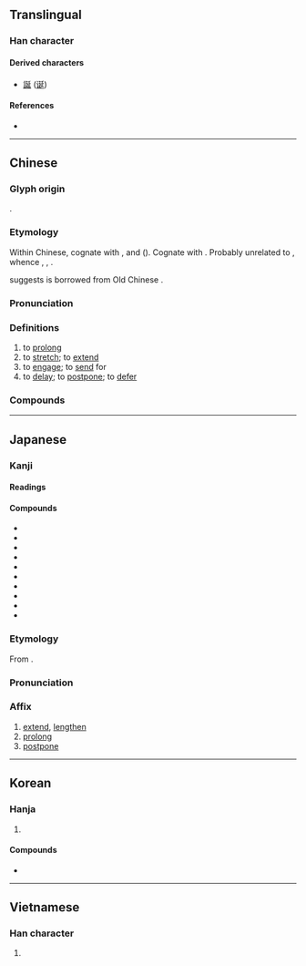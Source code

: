 {{character info}}
==Translingual==
{{Han stroke|Japanese<br>and<br>traditional Chinese<br>[[File:延 - U+05EF6 - KanjiVG stroke order.svg]]<br>(''In mainland China,<br>strokes 4 and 5<br>merge<br>into a single L-shaped stroke;<br>also,<br>stroke 7<br>becomes<br>a continuation<br>of stroke 6.'')}}

===Han character===
{{Han char|rn=54|rad=廴|as=5|asc+=4|sn=8|snc+=6|four=12401|canj=NKHYM,NKHYV|ids=⿺廴⿳丿⺊𠃊(GK),⿺廴⿱丿止(HTJ),⿺廴⿳一⺊𠃊(V),⿺廴⿱⿰丅一𠃊(V)}}

====Derived characters====
* [[誕]] ([[诞]])

====References====
* {{Han ref|kx=0352.300|dkj=09569|dj=0666.180|hdz=10404.010|uh=5EF6|ud=24310|bh=A9B5|bd=43445}}

----

==Chinese==
{{zh-forms}}

===Glyph origin===
{{Han etym}}
{{Han compound|丿|㢟|c1=p|c2=s|ls=psc}}.

===Etymology===
Within Chinese, cognate with {{och-l|筵|bamboo mat}}, {{och-l|梴|long (of wood)}} and {{och-l|誕|wide; ludicrous}} ({{zh-ref|Schuessler, 2007}}). Cognate with {{cog|my|လှန်||to dry (things) in the sun}}. Probably unrelated to {{ncog|tbq-pro|*jaːr||spread; extend; sail}}, whence {{ncog|bo|གཡོར་མོ||sail}}, {{ncog|lus|zâr||to spread; to spread out}}, {{ncog|kac|yàn||spread; unrolled}}.

{{zh-ref|Pan (1987)}} suggests {{cog|vi|lan||to spread}} is borrowed from Old Chinese {{och-l|延}}.

===Pronunciation===
{{zh-pron
|m=yán
|c=jin4
|h=pfs=yèn
|md=iòng
|mn=qz,tw,xm,zz:iân/qz,tw,xm,zz:chhiân
|mn_note=chhiân - vernacular; iân - literary
|mn-t=iang6/iêng6
|mn-t_note=iang6 - Shantou; iêng6 - Chaozhou
|w=3hhi
|mc=y
|oc=y
|cat=v
|ma=y
}}

===Definitions===
{{zh-hanzi}}

# to [[prolong]]
# to [[stretch]]; to [[extend]]
# to [[engage]]; to [[send]] for
# to [[delay]]; to [[postpone]]; to [[defer]]

===Compounds===
{{zh-der|延平郡王|俄延|延展性|延首|延釐|延敵|延陵|延款|居延海|延頸待刃|延擱|延袤|延聘|展延|延接|慢俄延|延壽|延請|延蔓|延齡客|延髓|延頸舉踵|延頸企踵|延頸|延陵掛劍|延閣|延長記號|延長線|延遲|延退|延賓|延譽|延誤|延腦|延續|延緩|延線|延納|延眺|延滯|延期|延挨|延性|延後|延年益壽|延年|延師|延屬|延宕|延壽添嗣|延地裡|延命菊|延佇|延伸|延企|半霎俄延|周延|延醫|宛延|延邊:[[Yanbian]]|太延|延長賽|不周延|延攬|外延|卻病延年|延燒|延會|夷延|延長|松鶴延年|曼延|祝壽延年|益壽延年|挨延|推延|稽延|拖延|薛延陀|結交延譽|耽延|綿延不絕|苟延殘喘|遲延|罵毛延壽|連延|美意延年|蔓延|順延|綿延|遷延|綿延起伏|苟延殘息|延字心|宅延|延平|延津}}

----

==Japanese==

===Kanji===
{{ja-kanji|grade=6|rs=廴04}}

====Readings====
{{ja-readings
|goon=えん<えん<𛀁ん
|kanon=えん<えん<𛀁ん
|kun=の-びる, の-べる, の-ばす
|nanori=のぶ
}}

====Compounds====
{{der-top|Compounds}}
* {{ja-r|延期|えんき}}
* {{ja-r|延伸|えんしん}}
* {{ja-r|延佇|えんちょ}}
* {{ja-r|延眺|えんちょう}}
* {{ja-r|延長|えんちょう}}
* {{ja-r|延長線|えんちょうせん}}
* {{ja-r|延辺|えんぺん}}
* {{ja-r|延命菊|えんめいぎく}}
* {{ja-r|薛延陀|せつえんだ}}
* {{ja-r|蔓延|まんえん}}
{{der-bottom}}

===Etymology===
{{ja-kanjitab|えん|yomi=on}}
From {{der|ja|ltc|sort=えん|-}} {{ltc-l|延}}.

===Pronunciation===
{{ja-pron|えん|y=on}}

===Affix===
{{ja-pos|affix|えん}}

# [[extend]], [[lengthen]]
# [[prolong]]
# [[postpone]]

----

==Korean==

===Hanja===
{{ko-hanja|늘이다|늘일|연}}

# {{hanja form of|연|to [[stretch]]; to [[extend]]; to [[lengthen]]}}

====Compounds====
* {{ko-l|연명|延命}}

----

==Vietnamese==

===Han character===
{{vi-readings|reading=diên|rs=廴04}}

# {{rfdef|vi|sort=廴04}}